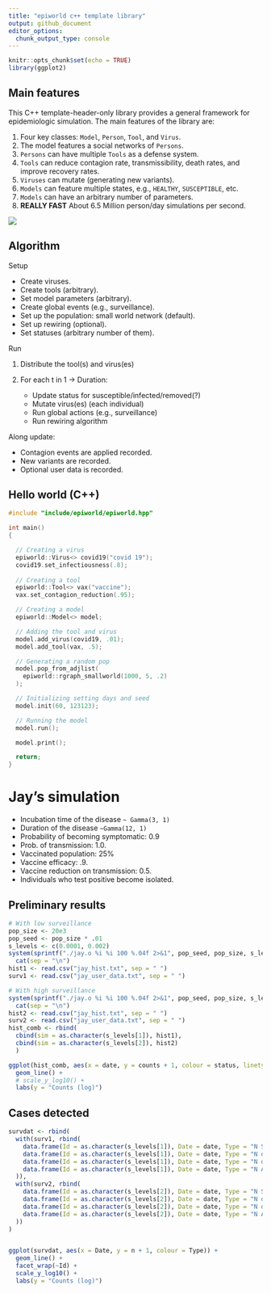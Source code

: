 ```yaml
---
title: "epiworld c++ template library"
output: github_document
editor_options: 
  chunk_output_type: console
---
```


```r
knitr::opts_chunk$set(echo = TRUE)
library(ggplot2)
```

## Main features

This C++ template-header-only library provides a general framework for epidemiologic simulation. The main features of the library are:

  1. Four key classes: `Model`, `Person`, `Tool`, and `Virus`.
  2. The model features a social networks of `Persons`.
  3. `Persons` can have multiple `Tools` as a defense system.
  4. `Tools` can reduce contagion rate, transmissibility, death rates, and improve recovery rates.
  5. `Viruses` can mutate (generating new variants).
  6. `Models` can feature multiple states, e.g., `HEALTHY`, `SUSCEPTIBLE`, etc.
  7. `Models` can have an arbitrary number of parameters.
  8. **REALLY FAST** About 6.5 Million person/day simulations per second.
  
<img src="/home/george/Documents/research/world-epi/contents.svg">

## Algorithm

Setup

- Create viruses.
- Create tools (arbitrary).
- Set model parameters (arbitrary).
- Create global events (e.g., surveillance).
- Set up the population: small world network (default).
- Set up rewiring (optional).
- Set statuses (arbitrary number of them).

Run

1. Distribute the tool(s) and virus(es)

2. For each t in 1 -> Duration:
    
    - Update status for susceptible/infected/removed(?)
    - Mutate virus(es) (each individual)
    - Run global actions (e.g., surveillance)
    - Run rewiring algorithm
    
Along update:

- Contagion events are applied recorded.
- New variants are recorded.
- Optional user data is recorded.


## Hello world (C++)

```cpp
#include "include/epiworld/epiworld.hpp"

int main()
{

  // Creating a virus
  epiworld::Virus<> covid19("covid 19");
  covid19.set_infectiousness(.8);
  
  // Creating a tool
  epiworld::Tool<> vax("vaccine");
  vax.set_contagion_reduction(.95);

  // Creating a model
  epiworld::Model<> model;

  // Adding the tool and virus
  model.add_virus(covid19, .01);
  model.add_tool(vax, .5);

  // Generating a random pop
  model.pop_from_adjlist(
    epiworld::rgraph_smallworld(1000, 5, .2)
  );

  // Initializing setting days and seed
  model.init(60, 123123);

  // Running the model
  model.run();

  model.print();

  return;
}

```

# Jay's simulation

- Incubation time of the disease `~ Gamma(3, 1)`
- Duration of the disease `~Gamma(12, 1)`
- Probability of becoming symptomatic: 0.9
- Prob. of transmission: 1.0.
- Vaccinated population: 25%
- Vaccine efficacy: .9.
- Vaccine reduction on transmission: 0.5.
- Individuals who test positive become isolated.

## Preliminary results

```r
# With low surveillance
pop_size <- 20e3
pop_seed <- pop_size * .01
s_levels <- c(0.0001, 0.002)
system(sprintf("./jay.o %i %i 100 %.04f 2>&1", pop_seed, pop_size, s_levels[1]), intern = TRUE) |>
  cat(sep = "\n")
hist1 <- read.csv("jay_hist.txt", sep = " ")
surv1 <- read.csv("jay_user_data.txt", sep = " ")

# With high surveillance
system(sprintf("./jay.o %i %i 100 %.04f 2>&1", pop_seed, pop_size, s_levels[2]), intern = TRUE) |>
  cat(sep = "\n")
hist2 <- read.csv("jay_hist.txt", sep = " ")
surv2 <- read.csv("jay_user_data.txt", sep = " ")
hist_comb <- rbind(
  cbind(sim = as.character(s_levels[1]), hist1),
  cbind(sim = as.character(s_levels[2]), hist2)
  )
```

```r
ggplot(hist_comb, aes(x = date, y = counts + 1, colour = status, linetype=sim)) +
  geom_line() +
  # scale_y_log10() +
  labs(y = "Counts (log)")
```



## Cases detected


```r
survdat <- rbind(
  with(surv1, rbind(
    data.frame(Id = as.character(s_levels[1]), Date = date, Type = "N Sampled",  n = nsampled),
    data.frame(Id = as.character(s_levels[1]), Date = date, Type = "N detected",  n = ndetected),
    data.frame(Id = as.character(s_levels[1]), Date = date, Type = "N detected Asymp",  n = ndetected_asympt),
    data.frame(Id = as.character(s_levels[1]), Date = date, Type = "N Asymp",  n = nasymptomatic)
  )),
  with(surv2, rbind(
    data.frame(Id = as.character(s_levels[2]), Date = date, Type = "N Sampled",  n = nsampled),
    data.frame(Id = as.character(s_levels[2]), Date = date, Type = "N detected",  n = ndetected),
    data.frame(Id = as.character(s_levels[2]), Date = date, Type = "N detected Asymp",  n = ndetected_asympt),
    data.frame(Id = as.character(s_levels[2]), Date = date, Type = "N Asymp",  n = nasymptomatic)
  ))
)


ggplot(survdat, aes(x = Date, y = n + 1, colour = Type)) +
  geom_line() +
  facet_wrap(~Id) +
  scale_y_log10() +
  labs(y = "Counts (log)")
```

